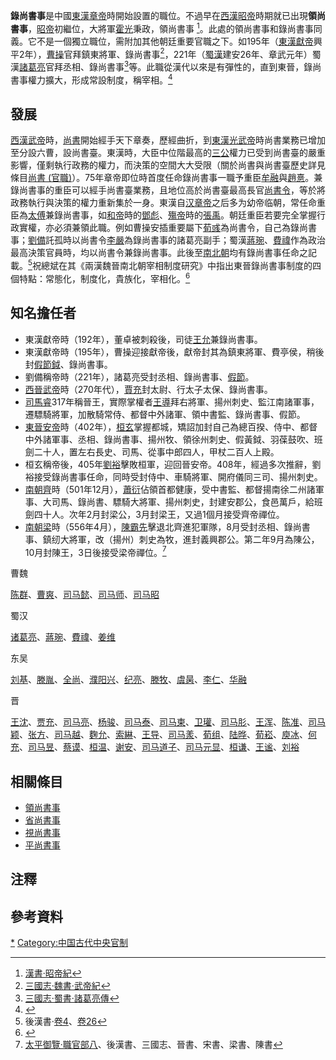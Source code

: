 '''錄尚書事'''是中國[[東漢|東漢]][[漢章帝|章帝]]時開始設置的職位。不過早在[[西漢|西漢]][[漢昭帝|昭帝]]時期就已出現'''領尚書事'''，[[漢昭帝|昭帝]]初繼位，大將軍[[霍光|霍光]]秉政，領尚書事 <ref>[[s:漢書/卷07|漢書·昭帝紀]]</ref>。此處的領尚書事和錄尚書事同義。它不是一個獨立職位，需附加其他朝廷重要官職之下。如195年（[[漢獻帝|東漢獻帝]]興平2年），[[曹操|曹操]]官拜鎮東將軍、錄尚書事<ref>[[s:三國志/卷01|三國志·魏書·武帝紀]]</ref>，221年（[[蜀漢|蜀漢]]建安26年、章武元年）蜀漢[[諸葛亮|諸葛亮]]官拜丞相、錄尚書事<ref>[[s:三國志/卷35|三國志·蜀書·諸葛亮傳]]</ref>等。此職從漢代以來是有彈性的，直到東晉，錄尚書事權力擴大，形成常設制度，稱宰相。<ref>{{cite book |author1=祝總斌 |editor=張晗 |title=兩漢魏晉南北朝宰相制度研究 |date=2017年4月 |publisher=北京大學出版社 |location=北京 |isbn=978-7-301-27960-1 |page=160 |edition=第1版}}</ref>

==發展==
[[漢武帝|西漢武帝]]時，[[尚書_(官職)|尚書]]開始經手天下章奏，歷經曲折，到[[漢光武帝|東漢光武帝]]時尚書業務已增加至分設六曹，設尚書臺。東漢時，大臣中位階最高的[[三公|三公]]權力已受到尚書臺的嚴重影響，僅剩執行政務的權力，而決策的空間大大受限（關於尚書與尚書臺歷史詳見條目[[尚書_(官職)|尚書 (官職)]]）。75年章帝即位時首度任命錄尚書事一職予重臣[[牟融|牟融]]與[[趙憙|趙憙]]。兼錄尚書事的重臣可以經手尚書臺業務，且地位高於尚書臺最高長官[[尚書令|尚書令]]，等於將政務執行與決策的權力重新集於一身。東漢自[[汉章帝|汉章帝]]之后多为幼帝临朝，常任命重臣為[[太傅|太傅]]兼錄尚書事，如[[漢和帝|和帝]]時的[[鄧彪|鄧彪]]、[[漢殤帝|殤帝]]時的[[張禹_(東漢)|張禹]]。朝廷重臣若要完全掌握行政實權，亦必須兼領此職。例如曹操安插重要屬下[[荀彧|荀彧]]為尚書令，自己為錄尚書事；[[劉備|劉備]]託孤時以尚書令[[李严_(蜀汉)|李嚴]]為錄尚書事的諸葛亮副手；蜀漢[[蔣琬|蔣琬]]、[[費禕|費禕]]作為政治最高決策官員時，均以尚書令兼錄尚書事。此後至[[南北朝|南北朝]]均有錄尚書事任命之記載。<ref>後漢書·[[s:後漢書/卷4|卷4]]、[[s:後漢書/卷26|卷26]]</ref>祝總斌在其《兩漢魏晉南北朝宰相制度研究》中指出東晉錄尚書事制度的四個特點：常態化，制度化，貴族化，宰相化。<ref>{{cite book |author1=祝總斌 |editor=張晗 |title=兩漢魏晉南北朝宰相制度研究 |date=2017年4月 |publisher=北京大學出版社 |location=北京 |isbn=978-7-301-27960-1 |page=162-166 |edition=第1版}}</ref>
{{Quote|text=東晉錄尚書事制度出現以下變化：
# 東晉前後存在百三年，錄尚書事除很少幾年因特殊原因（如資歷不夠，無合適人選等）空缺外，一直設立，沒有中斷。這和西晉是不同的。
# 在制度上明確規定錄尚書事權力是“職無不總”。
# 從具體人選看，高級士族借助錄尚書事制度控制朝政之性質，便更為清楚。
# 更重要的是：東晉錄尚書事不僅在制度上，而且在實際政治中，握有大權，被稱作宰相。|sign=祝總斌|source=兩漢魏晉南北朝宰相制度研究}}

==知名擔任者==
*東漢獻帝時（192年），董卓被刺殺後，司徒[[王允|王允]]兼錄尚書事。
*東漢獻帝時（195年），曹操迎接獻帝後，獻帝封其為鎮東將軍、費亭侯，稍後封[[符節|假節鉞]]、錄尚書事。
*劉備稱帝時（221年），諸葛亮受封丞相、錄尚書事、[[符節|假節]]。
*[[晉武帝|西晉武帝]]時（270年代），[[賈充|賈充]]封太尉、行太子太保、錄尚書事。
*[[司馬睿|司馬睿]]317年稱晉王，實際掌權者[[王導|王導]]拜右將軍、揚州刺史、監江南諸軍事，遷驃騎將軍，加散騎常侍、都督中外諸軍、領中書監、錄尚書事、假節。
*[[晉安帝|東晉安帝]]時（402年），[[桓玄|桓玄]]掌握都城，矯詔加封自己為總百揆、侍中、都督中外諸軍事、丞相、錄尚書事、揚州牧、領徐州刺史、假黃鉞、羽葆鼓吹、班劍二十人，置左右長史、司馬、從事中郎四人，甲杖二百人上殿。
*桓玄稱帝後，405年[[劉裕|劉裕]]擊敗桓軍，迎回晉安帝。408年，經過多次推辭，劉裕接受錄尚書事任命，同時受封侍中、車騎將軍、開府儀同三司、揚州刺史。
*[[南齊|南朝齊]]時（501年12月），[[蕭衍|蕭衍]]佔領首都健康，受中書監、都督揚南徐二州諸軍事、大司馬、錄尚書、驃騎大將軍、揚州刺史，封建安郡公，食邑萬戶，給班劍四十人。次年2月封梁公，3月封梁王，又過1個月接受齊帝禪位。
*[[梁_(南朝)|南朝梁]]時（556年4月），[[陳霸先|陳霸先]]擊退北齊進犯軍隊，8月受封丞相、錄尚書事、鎮纫大將軍，改（揚州）刺史為牧，進封義興郡公。第二年9月為陳公，10月封陳王，3日後接受梁帝禪位。<ref>[[s:太平御覽/0210|太平御覽·職官部八]]、後漢書、三國志、晉書、宋書、梁書、陳書</ref>

;曹魏
[[陈群_(三国)|陈群]]、[[曹爽|曹爽]]、[[司马懿|司马懿]]、[[司马师|司马师]]、[[司马昭|司马昭]]
;蜀汉
[[诸葛亮|诸葛亮]]、[[蔣琬|蔣琬]]、[[費禕|費禕]]、[[姜维|姜维]]
;东吴
[[刘基|刘基]]、[[滕胤|滕胤]]、[[全尚|全尚]]、[[濮阳兴|濮阳兴]]、[[纪亮|纪亮]]、[[滕牧|滕牧]]、[[虞昺|虞昺]]、[[李仁_(三国)|李仁]]、[[华融|华融]]
;晋
[[王沈_(西晋政治人物)|王沈]]、[[贾充|贾充]]、[[司马亮|司马亮]]、[[杨骏|杨骏]]、[[司马泰|司马泰]]、[[司马柬|司马柬]]、[[卫瓘|卫瓘]]、[[司马肜|司马肜]]、[[王浑|王浑]]、[[陈准|陈准]]、[[司马颖|司马颖]]、[[张方|张方]]、[[司马越|司马越]]、[[麴允|麴允]]、[[索綝|索綝]]、[[王导|王导]]、[[司马羕|司马羕]]、[[荀组|荀组]]、[[陆晔|陆晔]]、[[荀崧|荀崧]]、[[庾冰|庾冰]]、[[何充|何充]]、[[司马昱|司马昱]]、[[蔡谟|蔡谟]]、[[桓温|桓温]]、[[谢安|谢安]]、[[司马道子|司马道子]]、[[司马元显|司马元显]]、[[桓谦|桓谦]]、[[王谧|王谧]]、[[刘裕|刘裕]]

==相關條目==
*[[領尚書事|領尚書事]]
*[[省尚書事|省尚書事]]
*[[視尚書事|視尚書事]]
*[[平尚書事|平尚書事]]


==注釋==
<references group="註" />

==參考資料==
{{reflist}}

{{中国政府首脑}}
[[Category:录尚书事|*]]
[[Category:中国古代中央官制|Category:中国古代中央官制]]